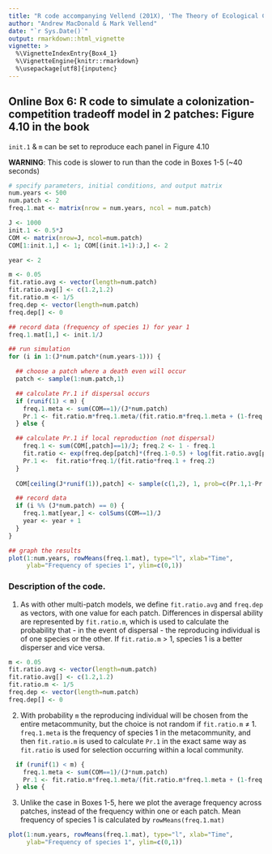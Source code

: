 ```yaml
---
title: "R code accompanying Vellend (201X), 'The Theory of Ecological Communities' (Princeton University Press)"
author: "Andrew MacDonald & Mark Vellend"
date: "`r Sys.Date()`"
output: rmarkdown::html_vignette
vignette: >
  %\VignetteIndexEntry{Box4_1}
  %\VignetteEngine{knitr::rmarkdown}
  %\usepackage[utf8]{inputenc}
---
```


## Online Box 6: R code to simulate a colonization-competition tradeoff model in 2 patches: Figure 4.10 in the book

`init.1` & `m` can be set to reproduce each panel in Figure 4.10

**WARNING**: This code is slower to run than the code in Boxes 1-5 (~40 seconds)



```r
# specify parameters, initial conditions, and output matrix
num.years <- 500 
num.patch <- 2 
freq.1.mat <- matrix(nrow = num.years, ncol = num.patch)

J <- 1000 
init.1 <- 0.5*J 
COM <- matrix(nrow=J, ncol=num.patch)
COM[1:init.1,] <- 1; COM[(init.1+1):J,] <- 2 

year <- 2 

m <- 0.05
fit.ratio.avg <- vector(length=num.patch)
fit.ratio.avg[] <- c(1.2,1.2)
fit.ratio.m <- 1/5
freq.dep <- vector(length=num.patch)
freq.dep[] <- 0

## record data (frequency of species 1) for year 1
freq.1.mat[1,] <- init.1/J 

## run simulation
for (i in 1:(J*num.patch*(num.years-1))) {

  ## choose a patch where a death even will occur  
  patch <- sample(1:num.patch,1)

  ## calculate Pr.1 if dispersal occurs  
  if (runif(1) < m) {
    freq.1.meta <- sum(COM==1)/(J*num.patch)
    Pr.1 <- fit.ratio.m*freq.1.meta/(fit.ratio.m*freq.1.meta + (1-freq.1.meta))
  } else { 

  ## calculate Pr.1 if local reproduction (not dispersal)
    freq.1 <- sum(COM[,patch]==1)/J; freq.2 <- 1 - freq.1
    fit.ratio <- exp(freq.dep[patch]*(freq.1-0.5) + log(fit.ratio.avg[patch]))
    Pr.1 <-  fit.ratio*freq.1/(fit.ratio*freq.1 + freq.2)
  }
  
  COM[ceiling(J*runif(1)),patch] <- sample(c(1,2), 1, prob=c(Pr.1,1-Pr.1)) 

  ## record data  
  if (i %% (J*num.patch) == 0) {
    freq.1.mat[year,] <- colSums(COM==1)/J
    year <- year + 1 
  }
} 

## graph the results
plot(1:num.years, rowMeans(freq.1.mat), type="l", xlab="Time", 
     ylab="Frequency of species 1", ylim=c(0,1))

```

### Description of the code.

1. As with other multi-patch models, we define `fit.ratio.avg` and `freq.dep` as vectors, with one value for each patch.  Differences in dispersal ability are represented by `fit.ratio.m`, which is used to calculate the probability that - in the event of dispersal - the reproducing individual is of one species or the other.  If `fit.ratio.m` > 1, species 1 is a better disperser and vice versa.

```r
m <- 0.05
fit.ratio.avg <- vector(length=num.patch)
fit.ratio.avg[] <- c(1.2,1.2)
fit.ratio.m <- 1/5
freq.dep <- vector(length=num.patch)
freq.dep[] <- 0
```

2. With probability `m` the reproducing individual will be chosen from the entire metacommunity, but the choice is not random if `fit.ratio.m` ≠ 1.  `freq.1.meta` is the frequency of species 1 in the metacommunity, and then `fit.ratio.m` is used to calculate `Pr.1` in the exact same way as `fit.ratio` is used for selection occurring within a local community. 

```r
  if (runif(1) < m) {
    freq.1.meta <- sum(COM==1)/(J*num.patch)
    Pr.1 <- fit.ratio.m*freq.1.meta/(fit.ratio.m*freq.1.meta + (1-freq.1.meta))
  } else { 
```

3. Unlike the case in Boxes 1-5, here we plot the average frequency across patches, instead of the frequency within one or each patch.  Mean frequency of species 1 is calculated by `rowMeans(freq.1.mat)`

```r
plot(1:num.years, rowMeans(freq.1.mat), type="l", xlab="Time", 
     ylab="Frequency of species 1", ylim=c(0,1))
```